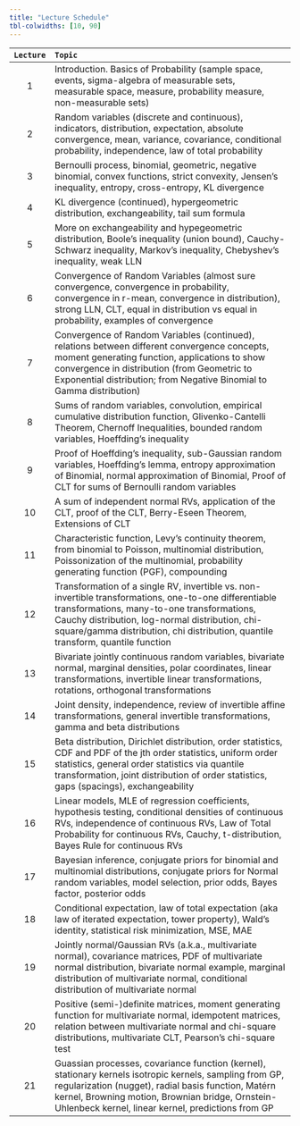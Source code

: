 ```yaml
---
title: "Lecture Schedule"
tbl-colwidths: [10, 90]
---
```


|`Lecture`| `Topic` |
|:---------:|:------------------------------------------------------------------------------|
| 1 | Introduction.  Basics of Probability (sample space, events, sigma-algebra of measurable sets, measurable space, measure, probability measure, non-measurable sets) |
| 2 | Random variables (discrete and continuous), indicators, distribution, expectation, absolute convergence, mean, variance, covariance, conditional probability, independence, law of total probability |
| 3 | Bernoulli process, binomial, geometric, negative binomial, convex functions, strict convexity, Jensen's inequality, entropy, cross-entropy, KL divergence |
| 4 | KL divergence (continued), hypergeometric distribution, exchangeability, tail sum formula |
| 5 | More on exchangeability and hypegeometric distribution, Boole's inequality (union bound), Cauchy-Schwarz inequality, Markov's inequality, Chebyshev's inequality, weak LLN |
| 6 | Convergence of Random Variables (almost sure convergence, convergence in probability, convergence in r-mean, convergence in distribution), strong LLN, CLT, equal in distribution vs equal in probability, examples of convergence |
| 7 | Convergence of Random Variables (continued), relations between different convergence concepts, moment generating function, applications to show convergence in distribution  (from Geometric to Exponential distribution; from Negative Binomial to Gamma distribution) |
| 8 | Sums of random variables, convolution, empirical cumulative distribution function, Glivenko-Cantelli Theorem, Chernoff Inequalities, bounded random variables, Hoeffding's inequality |
| 9 | Proof of Hoeffding's inequality, sub-Gaussian random variables, Hoeffding's lemma, entropy approximation of Binomial, normal approximation of Binomial, Proof of CLT for sums of Bernoulli random variables |
| 10 | A sum of independent normal RVs, application of the CLT, proof of the CLT, Berry-Eseen Theorem, Extensions of CLT |
| 11 | Characteristic function, Levy's continuity theorem, from binomial to Poisson, multinomial distribution, Poissonization of the multinomial, probability generating function (PGF), compounding |
| 12 | Transformation of a single RV, invertible vs. non-invertible transformations, one-to-one differentiable transformations, many-to-one transformations, Cauchy distribution, log-normal distribution, chi-square/gamma distribution, chi distribution, quantile transform, quantile function | 
| 13 | Bivariate jointly continuous random variables, bivariate normal, marginal densities, polar coordinates, linear transformations, invertible linear transformations, rotations, orthogonal transformations | 
| 14 | Joint density, independence, review of invertible affine transformations, general invertible transformations, gamma and beta distributions |
| 15 | Beta distribution, Dirichlet distribution, order statistics, CDF and PDF of the jth order statistics, uniform order statistics, general order statistics via quantile transformation, joint distribution of order statistics, gaps (spacings), exchangeability |
| 16 | Linear models, MLE of regression coefficients, hypothesis testing, conditional densities of continuous RVs, independence of continuous RVs, Law of Total Probability for continuous RVs, Cauchy, t-distribution, Bayes Rule for continuous RVs |
| 17 | Bayesian inference, conjugate priors for binomial and multinomial distributions, conjugate priors for Normal random variables, model selection, prior odds, Bayes factor, posterior odds |
| 18 | Conditional expectation, law of total expectation (aka law of iterated expectation, tower property), Wald's identity, statistical risk minimization, MSE, MAE |
| 19 | Jointly normal/Gaussian RVs (a.k.a., multivariate normal), covariance matrices, PDF of multivariate normal distribution, bivariate normal example, marginal distribution of multivariate normal, conditional distribution of multivariate normal |
| 20 | Positive (semi-)definite matrices, moment generating function for multivariate normal, idempotent matrices, relation between multivariate normal and chi-square distributions, multivariate CLT, Pearson's chi-square test |
| 21 | Guassian processes, covariance function (kernel), stationary kernels isotropic kernels, sampling from GP, regularization (nugget), radial basis function, Matérn kernel, Browning motion, Brownian bridge, Ornstein-Uhlenbeck kernel, linear kernel, predictions from GP | 
